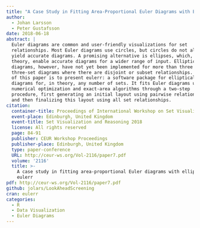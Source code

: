 ```yaml
---
title: "A Case Study in Fitting Area-Proportional Euler Diagrams with Ellipses Using eulerr"
author:
  - Johan Larsson
  - Peter Gustafsson
date: 2018-06-18
abstract: |
  Euler diagrams are common and user-friendly visualizations for set
  relationships. Most Euler diagrams use circles, but circles do not always
  yield accurate diagrams. A promising alternative is ellipses, which, in
  theory, enable accurate diagrams for a wider range of input. Elliptical
  diagrams, however, have not yet been implemented for more than three sets or
  three-set diagrams where there are disjoint or subset relationships. The aim
  of this paper is to present eulerr: a software package for elliptical Euler
  diagrams for, in theory, any number of sets. It fits Euler diagrams using
  numerical optimization and exact-area algorithms through a two-step
  procedure, first generating an initial layout using pairwise relationships
  and then finalizing this layout using all set relationships.
citation:
  container-title: Proceedings of International Workshop on Set Visualization and Reasoning
  event-place: Edinburgh, United Kingdom
  event-title: Set Visualization and Reasoning 2018
  license: All rights reserved
  page: 84-91
  publisher: CEUR Workshop Proceedings
  publisher-place: Edinburgh, United Kingdom
  type: paper-conference
  URL: http://ceur-ws.org/Vol-2116/paper7.pdf
  volume: '2116'
  title: >-
    A case study in fitting area-proportional Euler diagrams with ellipses using
    eulerr
pdf: http://ceur-ws.org/Vol-2116/paper7.pdf
github: jolars/LookAheadScreening
cran: eulerr
categories:
  - R
  - Data Visualization
  - Euler Diagrams
---
```


